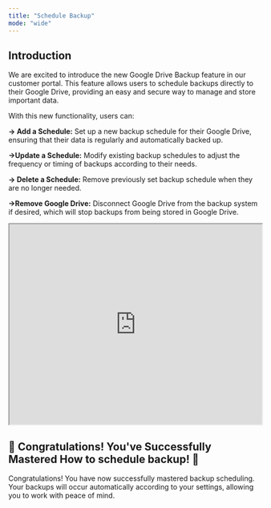 ```yaml
---
title: "Schedule Backup"
mode: "wide"
---
```


## Introduction

We are excited to introduce the new Google Drive Backup feature in our customer portal. This feature allows users to schedule backups directly to their Google Drive, providing an easy and secure way to manage and store important data.

With this new functionality, users can:

**-> Add a Schedule:** Set up a new backup schedule for their Google Drive, ensuring that their data is regularly and automatically backed up.

**->Update a Schedule:** Modify existing backup schedules to adjust the frequency or timing of backups according to their needs.

**-> Delete a Schedule:** Remove previously set backup schedule when they are no longer needed.


**->Remove Google Drive:** Disconnect Google Drive from the backup system if desired, which will stop backups from being stored in Google Drive.

 
<iframe width="100%" height="400px" src="https://app.sharefable.com/embed/demo/google-drive-demo-n2wq39vm2t461vs2" allowfullscreen></iframe>

## 🎉 Congratulations! You've Successfully Mastered How to schedule backup! 🎉

Congratulations! You have now successfully mastered backup scheduling. Your backups will occur automatically according to your settings, allowing you to work with peace of mind.


